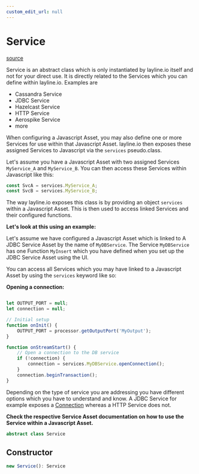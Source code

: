 ```yaml
---
custom_edit_url: null
---
```


# Service
<div className="doc-side">
<div className="doc-main-source">

[source](https://github.com/layline-io/layline-docusaurus/blob/42f6cb9/projects/layline/src/Class/Service.ts#L59)

</div>
</div>

<div className="doc-subtitle">

Service is an abstract class which is only instantiated by layline.io itself and not for your direct use.
It is directly related to the Services which you can define within layline.io. Examples are

* Cassandra Service
* JDBC Service
* Hazelcast Service
* HTTP Service
* Aerospike Service
* more

When configuring a Javascript Asset, you may also define one or more Services for use within that Javascript Asset.
layline.io then exposes these assigned Services to Javascript via the `services` pseudo.class.

Let's assume you have a Javascript Asset with two assigned Services `MyService_A` and `MyService_B`.
You can then access these Services within Javascript like this:

```js
const SvcA = services.MyService_A;
const SvcB = services.MyService_B;
```

The way layline.io exposes this class is by providing an object `services` within a Javascript Asset.
This is then used to access linked Services and their configured functions.

**Let's look at this using an example:**

Let's assume we have configured a Javascript Asset which is linked to A JDBC Service Asset by the name of `MyDBService`.
The Service `MyDBService` has one Function `MyInsert` which you have defined when you set up the JDBC Service Asset using the UI.

You can access all Services which you may have linked to a Javascript Asset by using the `services` keyword like so:

**Opening a connection:**
```js

let OUTPUT_PORT = null;
let connection = null;

// Initial setup
function onInit() {
    OUTPUT_PORT = processor.getOutputPort('MyOutput');
}

function onStreamStart() {
    // Open a connection to the DB service
    if (!connection) {
        connection = services.MyDBService.openConnection();
    }
    connection.beginTransaction();
}
```

Depending on the type of service you are addressing you have different options which you have to understand and know.
A JDBC Service for example exposes a [Connection](Connection) whereas a HTTP Service does not.

**Check the respective Service Asset documentation on how to use the Service within a Javascript Asset.**

</div>

```ts
abstract class Service
```

## Constructor

```ts
new Service(): Service
```